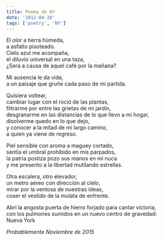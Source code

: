 ```yaml
---
title: Poema de NY
date: '2012-04-20'
tags: ['poetry', 'NY']
---
```


<div className="italic">

El olor a tierra húmeda,<br/>
a asfalto pisoteado.<br/>
Cielo azul me acompaña,<br/>
el diluvio universal en una taza,<br/>
¿Sera a causa de aquel café por la mañana?<br/>

Mi ausencia le da vida,<br/>
a un paisaje que gruñe cada paso de mi partida.<br/>

Quisiera voltear,<br/>
cambiar lugar con el roció de las plantas,<br/>
filtrarme por entre las grietas de mi jardín,<br/>
desgranarme en las distancias de lo que llevo a mi hogar,<br/>
disolverme quedo en lo que dejo,<br/>
y conocer a la mitad de mi largo camino,<br/>
a quien ya viene de regreso.<br/>

Piel sensible con aroma a maguey cortado,<br/>
sentía el umbral prohibido en mis parpados,<br/>
la patria postiza pozo sus manos en mi nuca<br/>
y me presento a la libertad mutilando estrellas.<br/>

Otra escalera, otro elevador,<br/>
un metro aéreo con dirección al cielo,<br/>
mirar por la ventosa de nuestras ideas,<br/>
coser el vestido de la mulata de enfrente.<br/>

Abrí la angosta puerta de hierro forjado para cantar victoria,<br/>
con los pulmones sumidos en un nuevo centro de gravedad:<br/>
Nueva York<br/>

</div>

*Probablemente Noviembre de 2015*

